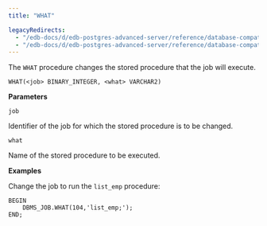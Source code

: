 ```yaml
---
title: "WHAT"

legacyRedirects:
  - "/edb-docs/d/edb-postgres-advanced-server/reference/database-compatibility-for-oracle-developers-built-in-package-guide/13/what.html"
  - "/edb-docs/d/edb-postgres-advanced-server/reference/database-compatibility-for-oracle-developers-built-in-package-guide/latest/what.html"
---
```


The `WHAT` procedure changes the stored procedure that the job will execute.

```text
WHAT(<job> BINARY_INTEGER, <what> VARCHAR2)
```

**Parameters**

`job`

 Identifier of the job for which the stored procedure is to be changed.

`what`

 Name of the stored procedure to be executed.

**Examples**

Change the job to run the `list_emp` procedure:

```text
BEGIN
    DBMS_JOB.WHAT(104,'list_emp;');
END;
```
